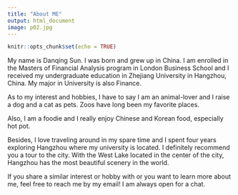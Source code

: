```yaml
---
title: "About ME"
output: html_document
image: p02.jpg
---
```


```r
knitr::opts_chunk$set(echo = TRUE)
```

My name is Danqing Sun. I was born and grew up in China. I am enrolled in the Masters of Financial Analysis program in London Business School and I received my undergraduate education in Zhejiang University in Hangzhou, China. My major in University is also Finance.

As to my interest and hobbies, I have to say I am an animal-lover and I raise a dog and a cat as pets. Zoos have long been my favorite places.


Also, I am a foodie and I really enjoy Chinese and Korean food, especially hot pot.


Besides, I love traveling around in my spare time and I spent four years exploring Hangzhou where my university is located.  I definitely recommend you a tour to the city.  With the West Lake located in the center of the city, Hangzhou has the most beautiful scenery in the world. 


If you share a similar interest or hobby with or you want to learn more about me, feel free to reach me by my email! I am always open for a chat.



